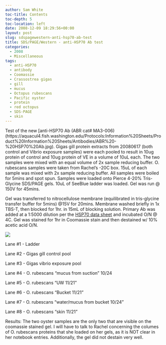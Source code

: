 ```yaml
---
author: Sam White
toc-title: Contents
toc-depth: 5
toc-location: left
date: 2008-12-09 18:29:56+00:00
layout: post
slug: sdspagewestern-anti-hsp70-ab-test
title: SDS/PAGE/Western - anti-HSP70 Ab test
categories:
  - 2008
  - Miscellaneous
tags:
  - anti-HSP70
  - antibody
  - Coomassie
  - Crassostrea gigas
  - gill
  - mucus
  - Octopus rubescans
  - Pacific oyster
  - protein
  - red octopus
  - SDS-PAGE
  - skin
---
```


Test of the new [anti-HSP70 Ab (ABR cat# MA3-006)(https://aquacul4.fish.washington.edu/Protocols:Information%20Sheets/Product%20Information%20Sheets/Antibodies/ABR%20-%20HSP70%20Ab.jpg). Gigas gill protein extracts from 20080617 (both control and Vibrio exposure samples) were each pooled to result in 10ug protein of control and 10ug protein of VE in a volume of 10uL each. The two samples were mixed with an equal volume of 2x sample reducing buffer. O. rubescans samples were taken from Rachel's -20C box. 15uL of each sample was mixed with 2x sample reducing buffer. All samples were boiled for 5mins and spot spun. Samples were loaded onto Pierce 4-20% Tris-Glycine SDS/PAGE gels. 10uL of SeeBlue ladder was loaded. Gel was run @ 150V for 45mins.

Gel was transferred to nitrocellulose membrane (equilibrated in tris-glycine transfer buffer for 5mins) @15V for 20mins. Membrane washed briefly in 1x TBS-T, then blocked for 1hr. in 15mL of blocking solution. Primary Ab was added at a 1:5000 dilution per the [HSP70 data sheet](https://aquacul4.fish.washington.edu/Protocols:Information%20Sheets/Product%20Information%20Sheets/Antibodies/ABR%20-%20HSP70%20Ab.jpg) and incubated O/N @ 4C. Gel was stained for 1hr in Coomassie stain and then destained w/ 10% acetic acid O/N.

![](https://eagle.fish.washington.edu/Arabidopsis/SDS-PAGE/20081210.JPG)

Lane #1 - Ladder

Lane #2 - Gigas gill control pool

Lane #3 - Gigas vibrio exposure pool

Lane #4 - O. rubescans "mucus from suction" 10/24

Lane #5 - O. rubescans "UW 11/21"

Lane #6 - O. rubescans "Bucket 11/21"

Lane #7 - O. rubescans "water/mucus from bucket 10/24"

Lane #8 - O. rubescans "skin 11/21"

Results: The two oyster samples are the only two that are visible on the coomassie stained gel. I will have to talk to Rachel concerning the columes of O. rubescans proteins that she loaded on her gels, as it is NOT clear in her notebook entries. Additionally, the gel did not destain very well.
